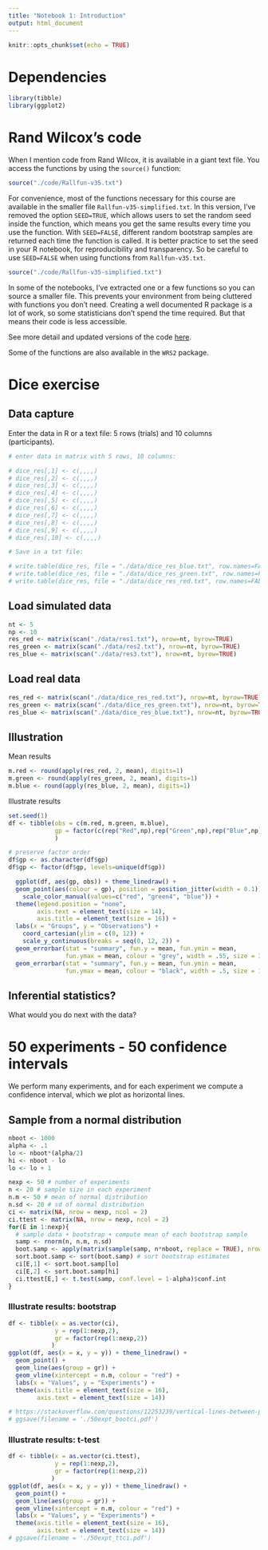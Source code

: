 ```yaml
---
title: "Notebook 1: Introduction"
output: html_document
---
```


```r
knitr::opts_chunk$set(echo = TRUE)
```

# Dependencies
```r
library(tibble)
library(ggplot2)
```

# Rand Wilcox's code
When I mention code from Rand Wilcox, it is available in a giant text file.
You access the functions by using the `source()` function:
```r
source("./code/Rallfun-v35.txt")
```

For convenience, most of the functions necessary for this course are available in the smaller file `Rallfun-v35-simplified.txt`. In this version, I've removed the option `SEED=TRUE`, which allows users to set the random seed inside the function, which means you get the same results every time you use the function. With `SEED=FALSE`, different random bootstrap samples are returned each time the function is called. It is better practice to set the seed in your R notebook, for reproducibility and transparency. So be careful to use `SEED=FALSE` when using functions from `Rallfun-v35.txt`.
```r
source("./code/Rallfun-v35-simplified.txt")
```

In some of the notebooks, I've extracted one or a few functions so you can source a smaller file. This prevents your environment from being cluttered with functions you don't need. Creating a well documented R package is a lot of work, so some statisticians don't spend the time required. But that means their code is less accessible.

See more detail and updated versions of the code [here](https://dornsife.usc.edu/labs/rwilcox/software/).

Some of the functions are also available in the `WRS2` package.

# Dice exercise

## Data capture

Enter the data in R or a text file: 5 rows (trials) and 10 columns (participants).

```r
# enter data in matrix with 5 rows, 10 columns:

# dice_res[,1] <- c(,,,,)
# dice_res[,2] <- c(,,,,)
# dice_res[,3] <- c(,,,,)
# dice_res[,4] <- c(,,,,)
# dice_res[,5] <- c(,,,,)
# dice_res[,6] <- c(,,,,)
# dice_res[,7] <- c(,,,,)
# dice_res[,8] <- c(,,,,)
# dice_res[,9] <- c(,,,,)
# dice_res[,10] <- c(,,,,)

# Save in a txt file:

# write.table(dice_res, file = "./data/dice_res_blue.txt", row.names=FALSE, col.names=FALSE)
# write.table(dice_res, file = "./data/dice_res_green.txt", row.names=FALSE, col.names=FALSE)
# write.table(dice_res, file = "./data/dice_res_red.txt", row.names=FALSE, col.names=FALSE)
```

## Load simulated data

```r
nt <- 5
np <- 10
res_red <- matrix(scan("./data/res1.txt"), nrow=nt, byrow=TRUE)
res_green <- matrix(scan("./data/res2.txt"), nrow=nt, byrow=TRUE)
res_blue <- matrix(scan("./data/res3.txt"), nrow=nt, byrow=TRUE)
```

## Load real data

```r
res_red <- matrix(scan("./data/dice_res_red.txt"), nrow=nt, byrow=TRUE)
res_green <- matrix(scan("./data/dice_res_green.txt"), nrow=nt, byrow=TRUE)
res_blue <- matrix(scan("./data/dice_res_blue.txt"), nrow=nt, byrow=TRUE)
```

## Illustration

Mean results
```r
m.red <- round(apply(res_red, 2, mean), digits=1)
m.green <- round(apply(res_green, 2, mean), digits=1)
m.blue <- round(apply(res_blue, 2, mean), digits=1)
```

Illustrate results
```r
set.seed(1)
df <- tibble(obs = c(m.red, m.green, m.blue),
             gp = factor(c(rep("Red",np),rep("Green",np),rep("Blue",np)))
             )

# preserve factor order
df$gp <- as.character(df$gp)
df$gp <- factor(df$gp, levels=unique(df$gp))

  ggplot(df, aes(gp, obs)) + theme_linedraw() +
  geom_point(aes(colour = gp), position = position_jitter(width = 0.1)) +
    scale_color_manual(values=c("red", "green4", "blue")) +
  theme(legend.position = "none",
        axis.text = element_text(size = 14),
        axis.title = element_text(size = 16)) +
  labs(x = "Groups", y = "Observations") +   
    coord_cartesian(ylim = c(0, 12)) +
    scale_y_continuous(breaks = seq(0, 12, 2)) +
  geom_errorbar(stat = "summary", fun.y = mean, fun.ymin = mean,
                fun.ymax = mean, colour = "grey", width = .55, size = 3) +
  geom_errorbar(stat = "summary", fun.y = mean, fun.ymin = mean,
                fun.ymax = mean, colour = "black", width = .5, size = 1)
```

## Inferential statistics?

What would you do next with the data?

# 50 experiments - 50 confidence intervals

We perform many experiments, and for each experiment we compute a confidence interval, which we plot as horizontal lines.

## Sample from a normal distribution
```r
nboot <- 1000
alpha <- .1
lo <- nboot*(alpha/2)
hi <- nboot - lo
lo <- lo + 1

nexp <- 50 # number of experiments
n <- 20 # sample size in each experiment
n.m <- 50 # mean of normal distribution 
n.sd <- 20 # sd of normal distribution
ci <- matrix(NA, nrow = nexp, ncol = 2)
ci.ttest <- matrix(NA, nrow = nexp, ncol = 2)
for(E in 1:nexp){
  # sample data + bootstrap + compute mean of each bootstrap sample
  samp <- rnorm(n, n.m, n.sd)
  boot.samp <- apply(matrix(sample(samp, n*nboot, replace = TRUE), nrow = nboot), 1, mean)
  sort.boot.samp <- sort(boot.samp) # sort bootstrap estimates
  ci[E,1] <- sort.boot.samp[lo] 
  ci[E,2] <- sort.boot.samp[hi]
  ci.ttest[E,] <- t.test(samp, conf.level = 1-alpha)$conf.int
}
```

### Illustrate results: bootstrap
```r
df <- tibble(x = as.vector(ci),
             y = rep(1:nexp,2),
             gr = factor(rep(1:nexp,2))
            )
ggplot(df, aes(x = x, y = y)) + theme_linedraw() +
  geom_point() +
  geom_line(aes(group = gr)) +
  geom_vline(xintercept = n.m, colour = "red") +
  labs(x = "Values", y = "Experiments") +
  theme(axis.title = element_text(size = 16),
        axis.text = element_text(size = 14))

# https://stackoverflow.com/questions/12253239/vertical-lines-between-points-with-ggplot2
# ggsave(filename = './50expt_bootci.pdf')
```

### Illustrate results: t-test
```r
df <- tibble(x = as.vector(ci.ttest),
             y = rep(1:nexp,2),
             gr = factor(rep(1:nexp,2))
            )
ggplot(df, aes(x = x, y = y)) + theme_linedraw() +
  geom_point() +
  geom_line(aes(group = gr)) +
  geom_vline(xintercept = n.m, colour = "red") +
  labs(x = "Values", y = "Experiments") +
  theme(axis.title = element_text(size = 16),
        axis.text = element_text(size = 14))
# ggsave(filename = './50expt_ttci.pdf')
```

